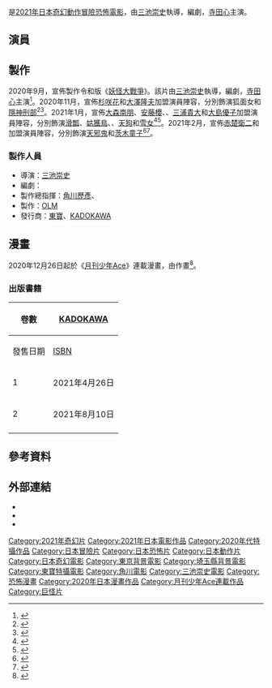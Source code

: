 {{電影資訊框
| 片名 = 妖怪大戰爭 Guardians
| 電影原名 = {{lang|ja|妖怪大戦争 ガーディアンズ}}
| 圖像 = The Great Yokai War Guardians poster.jpg
| 圖像說明 = 日本電影海報
| 片名表記 = 
| 副標題 = 
| 導演 = [[三池崇史|三池崇史]]
| 監製 = {{Plain list|
* 椿宜和
* 坂美佐子
}}
| 製片 = 
| 編劇 = {{lj|渡邊雄介|渡辺雄介}}
| 劇本 = 
| 故事 = 
| 原著 = 
| 旁白 = 
| 統籌 = 
| 主演 = [[寺田心|寺田心]]
| 配樂 = {{lj|遠藤浩二}}
| 主題曲 = [[生物股長|生物股長]]〈{{lang|ja|ええじゃないか}}〉
| 片尾曲 = 
| 攝影 = {{lj|山本英夫|山本英夫 (映画カメラマン)}}
| 剪輯 = {{lj|相良直一郎}}
| 音效 = 
| 製片商 = [[OLM|OLM]]
| 片長 = 118分鐘
| 產地 = {{日本電影}}
| 語言 = [[日語|日語]]
| 上映日期 = {{flagicon|JPN}} 2021年8月13日
| 發行商 = {{flagicon|JPN}} [[東寶|東寶]]、[[KADOKAWA|KADOKAWA]]
| 發行日期 = 
| 公映許可 = 
| 預算 = 
| 票房 = 
| 前集 = 《[[妖怪大戰爭|妖怪大戰爭]]》
| 續集 = 
| 中国大陸片名 = 
| 香港片名 = 
| 臺灣片名 = 
| 官方網站 = 
}}

{{日本作品|妖怪大戰爭 Guardians|妖怪大戦争 ガーディアンズ|The Great Yokai War: Guardians}}是[[2021年電影|2021年]][[日本|日本]][[奇幻片|奇幻]][[動作片|動作]][[冒險片|冒險]][[恐怖電影|恐怖電影]]，由[[三池崇史|三池崇史]]執導，{{lj|渡邊雄介|渡辺雄介}}編劇，[[寺田心|寺田心]]主演。

== 演員 ==
{{Castlist|
* [[寺田心|寺田心]] 飾演 渡邊兄
* [[杉咲花|杉咲花]] 飾演 狐面女
* 豬股怜生 飾演 渡邊弟
* [[安藤櫻|安藤櫻]] 飾演 [[姑獲鳥|姑獲鳥]]
* {{lj|大倉孝二}} 飾演 {{lj|猩猩 (能劇)|猩猩|猩猩}}
* [[三浦貴大|三浦貴大]] 飾演 [[天狗_(日本)|天狗]]
* [[大島優子|大島優子]] 飾演 [[雪女|雪女]]
* [[赤楚衛二|赤楚衛二]] 飾演 [[天邪鬼|天邪鬼]] 
* {{lj|SUMIRE|SUMIRE}} 飾演 [[茨木童子|茨木童子]]
* [[北村一輝|北村一輝]] 飾演 [[渡邊綱|渡邊綱]]
* [[松嶋菜菜子|松嶋菜菜子]] 飾演 渡邊禮香
* [[岡村隆史|岡村隆史]] 飾演 [[小豆洗|小豆洗]]
* [[遠藤憲一|遠藤憲一]] 飾演 {{lj|夜道怪}}
* [[石橋蓮司|石橋蓮司]] 飾演 {{lj|大首}}
* [[柄本明|柄本明]] 飾演 老人
* [[大森南朋|大森南朋]] 飾演 [[滑瓢|滑瓢]]
* [[大澤隆夫|大澤隆夫]] 飾演 [[隱神刑部|隱神刑部]]
* [[HIKAKIN|HIKAKIN]] 飾演 他自己
* [[神木隆之介|神木隆之介]] 飾演 加藤先生
}}

== 製作 ==
2020年9月，宣佈製作令和版《[[妖怪大戰爭|妖怪大戰爭]]》。該片由[[三池崇史|三池崇史]]執導，{{lj|渡邊雄介|渡辺雄介}}編劇，[[寺田心|寺田心]]主演<ref>{{Cite web|url=https://eiga.com/news/20200923/2/|script-title=ja:「妖怪大戦争」三池崇史監督が再び映画化！　令和版の主演は寺田心|publisher=映画.com|date=2020-09-23|accessdate=2021-01-28|language=ja|archive-date=2021-01-17|archive-url=https://web.archive.org/web/20210117223206/https://eiga.com/news/20200923/2/|dead-url=no}}</ref>。2020年11月，宣佈[[杉咲花|杉咲花]]和[[大澤隆夫|大澤隆夫]]加盟演員陣容，分別飾演狐面女和[[隱神刑部|隱神刑部]]<ref>{{Cite web|url=https://eiga.com/news/20201112/14/|script-title=ja:大沢たかお＆杉咲花、「妖怪大戦争」で寺田心くんを導く妖怪に！　「心くんをびびらせたかった」|publisher=映画.com|date=2020-11-12|accessdate=2021-01-28|language=ja|archive-date=2021-02-02|archive-url=https://web.archive.org/web/20210202011737/https://eiga.com/news/20201112/14/|dead-url=no}}</ref><ref>{{Cite web|url=https://www.cinematoday.jp/news/N0119833|script-title=ja:令和版『妖怪大戦争』杉咲花＆大沢たかおが2大妖怪に！|publisher=シネマトゥデイ|date=2020-11-12|accessdate=2021-01-28|language=ja|archive-date=2020-11-15|archive-url=https://web.archive.org/web/20201115231001/https://www.cinematoday.jp/news/N0119833|dead-url=no}}</ref>。2021年1月，宣佈[[大森南朋|大森南朋]]、[[安藤櫻|安藤櫻]]、{{lj|大倉孝二|大倉孝二}}、[[三浦貴大|三浦貴大]]和[[大島優子|大島優子]]加盟演員陣容，分別飾演[[滑瓢|滑瓢]]、[[姑獲鳥|姑獲鳥]]、{{lj|猩猩 (能劇)|猩猩|猩猩}}、[[天狗_(日本)|天狗]]和[[雪女|雪女]]<ref>{{Cite web|url=https://eiga.com/news/20210118/1/|script-title=ja:「妖怪大戦争　ガーディアンズ」大森南朋、安藤サクラ、大島優子らが衝撃の“妖怪ビジュアル”披露|publisher=映画.com|date=2021-01-18|accessdate=2021-01-28|language=ja|archive-date=2021-02-03|archive-url=https://web.archive.org/web/20210203164122/https://eiga.com/news/20210118/1/|dead-url=no}}</ref><ref>{{Cite web|url=https://www.cinematoday.jp/news/N0121101|script-title=ja:大森南朋、令和版『妖怪大戦争』逆オファーでぬらりひょん役！妖怪キャスト発表|publisher=シネマトゥデイ|date=2021-01-18|accessdate=2021-01-28|language=ja|archive-date=2021-02-07|archive-url=https://web.archive.org/web/20210207120224/https://www.cinematoday.jp/news/N0121101|dead-url=no}}</ref>。2021年2月，宣佈[[赤楚衛二|赤楚衛二]]和{{lj|SUMIRE|SUMIRE}}加盟演員陣容，分別飾演[[天邪鬼|天邪鬼]]和[[茨木童子|茨木童子]]<ref>{{Cite web|url=https://eiga.com/news/20210215/3/|script-title=ja:赤楚衛二＆SUMIREが“鬼”になった！　三池崇史監督「妖怪大戦争　ガーディアンズ」に参戦|publisher=映画.com|date=2021-02-15|accessdate=2021-02-15|language=ja|archive-date=2021-02-14|archive-url=https://web.archive.org/web/20210214220105/https://eiga.com/news/20210215/3/|dead-url=no}}</ref><ref>{{Cite web|url=https://www.cinematoday.jp/news/N0121691|script-title=ja:赤楚衛二、特殊メイクで自身初の鬼役！令和版『妖怪大戦争』SUMIREも出演|publisher=シネマトゥデイ|date=2021-02-15|accessdate=2021-02-15|language=ja|archive-date=2021-02-14|archive-url=https://web.archive.org/web/20210214230648/https://www.cinematoday.jp/news/N0121691|dead-url=no}}</ref>。

=== 製作人員 ===
* 導演：[[三池崇史|三池崇史]]
* 編劇：{{lj|渡邊雄介|渡辺雄介}}
* 製作總指揮：[[角川歷彥|角川歷彥]]、{{lj|荒俁宏|荒俣宏}}
* 製作：[[OLM|OLM]]
* 發行商：[[東寶|東寶]]、[[KADOKAWA|KADOKAWA]]

== 漫畫 ==
{{未完結}}
{{Infobox animanga/Headerofja
|標題= 妖怪大戰爭 Guardians
|圖像= 
|尺寸= 
|說明= 
|日文名稱= 妖怪大戦争 ガーディアンズ
|english= The Great Yokai War: Guardians
|羅馬字= Yōkai Daisensō Guardians
|類型= [[奇幻|奇幻]]、[[恐怖|恐怖]]
}}
{{Infobox animanga/Manga
|標題= 
|作者= 渡邊雄介
|作畫= {{lj|鈴木小波|鈴木小波}}
|出版社= KADOKAWA
|其他出版社=
|連載雜誌= [[月刊少年Ace|月刊少年Ace]]
|開始= 2020年12月26日
|結束= 
|網路= 
|發售日= 
|冊數= 2卷（2021年8月）
|話數= 
|其他= 
}}
{{Infobox animanga/Footerofja}}

2020年12月26日起於《[[月刊少年Ace|月刊少年Ace]]》連載漫畫，由{{lj|鈴木小波}}作畫<ref>{{Cite web|url=https://natalie.mu/comic/news/410464|script-title=ja:少年と妖怪の奇奇怪怪な冒険譚、鈴木小波「妖怪大戦争 ガーディアンズ」新連載|publisher=[[Natalie_(網站)|Natalie]]|date=2020-12-26|accessdate=2021-01-28|language=ja|archive-date=2021-02-08|archive-url=https://web.archive.org/web/20210208224650/https://natalie.mu/comic/news/410464|dead-url=no}}</ref>。

=== 出版書籍 ===
{| class="wikitable" style="font-size:small;"
!rowspan="2"|卷數
!colspan="2"|{{flagicon|JPN}} [[KADOKAWA|KADOKAWA]]
|-
!發售日期!![[ISBN|ISBN]]
|-
! 1
|2021年4月26日||ISBN 978-4-04-111375-2
|-
! 2
|2021年8月10日||ISBN 978-4-04-111831-3
|-
|}

== 參考資料 ==
{{Reflist|30em}}

== 外部連結 ==
* {{Official|https://movies.kadokawa.co.jp/yokai/}}{{ja}}
* {{Twitter|yokai_movie}}{{ja}}
*{{imdb title|tt13967368|妖怪大戰爭 守護者}}


{{三池崇史}}
{{月刊少年Ace連載中}}
{{大魔神系列}}
{{DEFAULTSORT:Yōkaidaisensō}}
[[Category:2021年奇幻片|Category:2021年奇幻片]]
[[Category:2021年日本電影作品|Category:2021年日本電影作品]]
[[Category:2020年代特攝作品|Category:2020年代特攝作品]]
[[Category:日本冒險片|Category:日本冒險片]]
[[Category:日本恐怖片|Category:日本恐怖片]]
[[Category:日本動作片|Category:日本動作片]]
[[Category:日本奇幻電影|Category:日本奇幻電影]]
[[Category:東京背景電影|Category:東京背景電影]]
[[Category:埼玉縣背景電影|Category:埼玉縣背景電影]]
[[Category:東寶特攝電影|Category:東寶特攝電影]]
[[Category:角川電影|Category:角川電影]]
[[Category:三池崇史電影|Category:三池崇史電影]]
[[Category:恐怖漫畫|Category:恐怖漫畫]]
[[Category:2020年日本漫畫作品|Category:2020年日本漫畫作品]]
[[Category:月刊少年Ace連載作品|Category:月刊少年Ace連載作品]]
[[Category:巨怪片|Category:巨怪片]]